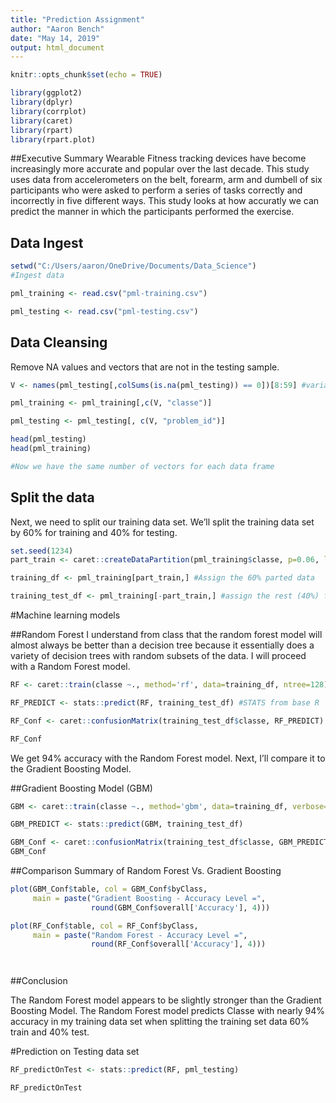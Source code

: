 ---
title: "Prediction Assignment"
author: "Aaron Bench"
date: "May 14, 2019"
output: html_document
---
```{r setup, include=TRUE}

knitr::opts_chunk$set(echo = TRUE)

library(ggplot2)
library(dplyr)
library(corrplot)
library(caret)
library(rpart)
library(rpart.plot)
```
##Executive Summary
Wearable Fitness tracking devices have become increasingly more accurate and popular over the last decade.  This study uses data from accelerometers on the belt, forearm, arm and dumbell of six participants who were asked to perform a series of tasks correctly and incorrectly in five different ways.  This study looks at how accuratly we can predict the manner in which the participants performed the exercise. 


## Data Ingest

```{r, echo=TRUE}
setwd("C:/Users/aaron/OneDrive/Documents/Data_Science")
#Ingest data

pml_training <- read.csv("pml-training.csv")

pml_testing <- read.csv("pml-testing.csv")

```


## Data Cleansing

Remove NA values and vectors that are not in the testing sample.
```{r clean, echo=TRUE}
V <- names(pml_testing[,colSums(is.na(pml_testing)) == 0])[8:59] #variable list to Keep  variable columns from pml_testing without NAs from columns 8:59

pml_training <- pml_training[,c(V, "classe")]

pml_testing <- pml_testing[, c(V, "problem_id")]

head(pml_testing)
head(pml_training)

#Now we have the same number of vectors for each data frame

```

## Split the data
Next, we need to split our training data set.  We'll split the training data set by 60% for training and 40% for testing.

```{r training split, echo=TRUE}


set.seed(1234)
part_train <- caret::createDataPartition(pml_training$classe, p=0.06, list=FALSE) #Randomly part data

training_df <- pml_training[part_train,] #Assign the 60% parted data 

training_test_df <- pml_training[-part_train,] #assign the rest (40%) for testing.  Not to be confused with the separate model test data

```

#Machine learning models

##Random Forest
I understand from class that the random forest model will almost always be better than a decision tree because it essentially does a variety of decision trees with random subsets of the data.  I will proceed with a Random Forest model.

```{r RF, echo=TRUE}

RF <- caret::train(classe ~., method='rf', data=training_df, ntree=128) #A google search told me 128 is the max optimal number of trees

RF_PREDICT <- stats::predict(RF, training_test_df) #STATS from base R

RF_Conf <- caret::confusionMatrix(training_test_df$classe, RF_PREDICT)

RF_Conf


```
We get 94% accuracy with the Random Forest model.  Next, I'll compare it to the Gradient Boosting Model.

##Gradient Boosting Model (GBM)

```{r GBM, echo=TRUE}

GBM <- caret::train(classe ~., method='gbm', data=training_df, verbose=FALSE)

GBM_PREDICT <- stats::predict(GBM, training_test_df)

GBM_Conf <- caret::confusionMatrix(training_test_df$classe, GBM_PREDICT)
GBM_Conf
```
##Comparison Summary of Random Forest Vs. Gradient Boosting 


```{r GBM vs RF, echo=TRUE}

plot(GBM_Conf$table, col = GBM_Conf$byClass, 
     main = paste("Gradient Boosting - Accuracy Level =",
                  round(GBM_Conf$overall['Accuracy'], 4)))

plot(RF_Conf$table, col = RF_Conf$byClass, 
     main = paste("Random Forest - Accuracy Level =",
                  round(RF_Conf$overall['Accuracy'], 4)))




```


##Conclusion

The Random Forest model appears to be slightly stronger than the Gradient Boosting Model.  The Random Forest model predicts Classe with nearly 94% accuracy in my training data set when splitting the training set data 60% train and 40% test.  

#Prediction on Testing data set


```{r predict on test data, echo=TRUE}
RF_predictOnTest <- stats::predict(RF, pml_testing)

RF_predictOnTest
```






